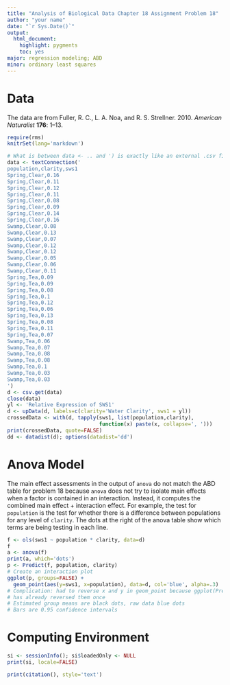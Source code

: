 ```yaml
---
title: "Analysis of Biological Data Chapter 18 Assignment Problem 18"
author: "your name"
date: "`r Sys.Date()`"
output:
  html_document:
    highlight: pygments
    toc: yes
major: regression modeling; ABD
minor: ordinary least squares
---
```


# Data
The data are from Fuller, R. C., L. A. Noa, and R. S. Strellner. 2010. _American Naturalist_ **176**: 1--13.
```r
require(rms)
knitrSet(lang='markdown')
```
```r
# What is between data <- .. and ') is exactly like an external .csv file
data <- textConnection('
population,clarity,sws1
Spring,Clear,0.16
Spring,Clear,0.11
Spring,Clear,0.12
Spring,Clear,0.11
Spring,Clear,0.08
Spring,Clear,0.09
Spring,Clear,0.14
Spring,Clear,0.16
Swamp,Clear,0.08
Swamp,Clear,0.13
Swamp,Clear,0.07
Swamp,Clear,0.12
Swamp,Clear,0.12
Swamp,Clear,0.05
Swamp,Clear,0.06
Swamp,Clear,0.11
Spring,Tea,0.09
Spring,Tea,0.09
Spring,Tea,0.08
Spring,Tea,0.1
Spring,Tea,0.12
Spring,Tea,0.06
Spring,Tea,0.13
Spring,Tea,0.08
Spring,Tea,0.11
Spring,Tea,0.07
Swamp,Tea,0.06
Swamp,Tea,0.07
Swamp,Tea,0.08
Swamp,Tea,0.08
Swamp,Tea,0.1
Swamp,Tea,0.03
Swamp,Tea,0.03
')
d <- csv.get(data)
close(data)
yl <- 'Relative Expression of SWS1'
d <- upData(d, labels=c(clarity='Water Clarity', sws1 = yl))
crossedData <- with(d, tapply(sws1, list(population,clarity),
                              function(x) paste(x, collapse=', ')))
print(crossedData, quote=FALSE)
dd <- datadist(d); options(datadist='dd')
```

# Anova Model
The main effect assessments in the output of `anova` do not match the ABD table for problem 18 because `anova` does not try to isolate main effects when a factor is contained in an interaction.  Instead, it computes the combined main effect + interaction effect.  For example, the test for `population` is the test for whether there is a difference between populations for any level of `clarity`.  The dots at the right of the anova table show which terms are being testing in each line. 
```r
f <- ols(sws1 ~ population * clarity, data=d)
f
a <- anova(f)
print(a, which='dots')
p <- Predict(f, population, clarity)
# Create an interaction plot
ggplot(p, groups=FALSE) +
  geom_point(aes(y=sws1, x=population), data=d, col='blue', alpha=.3)
# Complication: had to reverse x and y in geom_point because ggplot(Predict())
# has already reversed them once
# Estimated group means are black dots, raw data blue dots
# Bars are 0.95 confidence intervals
```

# Computing Environment
```r
si <- sessionInfo(); si$loadedOnly <- NULL
print(si, locale=FALSE)
```
```r
print(citation(), style='text')
```
